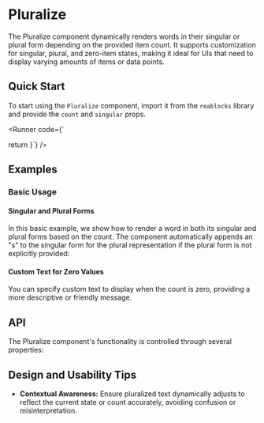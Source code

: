 
<Meta of={PluralizeStories} />

# Pluralize
The Pluralize component dynamically renders words in their singular or plural form depending on the provided item count. 
It supports customization for singular, plural, and zero-item states, making it ideal for UIs that need to display varying amounts of items or data points.

## Quick Start
To start using the `Pluralize` component, import it from the `reablocks` library and provide the `count` and `singular` props.

<Runner code={`

  return <Pluralize count={20} singular="Apple" />
}`}
/>

## Examples
### Basic Usage
#### Singular and Plural Forms
In this basic example, we show how to render a word in both its singular and plural forms based on the count. 
The component automatically appends an "s" to the singular form for the plural representation if the plural form is not explicitly provided:
<ToggleCanvas of={PluralizeStories.Simple} storybook="components-data-pluralize--simple" />

#### Custom Text for Zero Values
You can specify custom text to display when the count is zero, providing a more descriptive or friendly message.
<ToggleCanvas of={PluralizeStories.ZeroCount} storybook="components-data-pluralize--zero-count" />

## API
The Pluralize component's functionality is controlled through several properties:
<PropsTable name="Pluralize" />

## Design and Usability Tips

- **Contextual Awareness:** Ensure pluralized text dynamically adjusts to reflect the current state or count accurately, avoiding confusion or misinterpretation.

